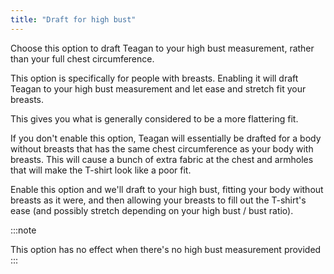 ```yaml
---
title: "Draft for high bust"
---
```


Choose this option to draft Teagan to your high bust measurement,
rather than your full chest circumference.

This option is specifically for people with breasts. Enabling it
will draft Teagan to your high bust measurement and let ease and
stretch fit your breasts.

This gives you what is generally considered to be a more flattering
fit.

If you don't enable this option, Teagan will essentially be drafted
for a body without breasts that has the same chest circumference as
your body with breasts. This will cause a bunch of extra fabric
at the chest and armholes that will make the T-shirt look like
a poor fit.

Enable this option and we'll draft to your high bust, fitting your
body without breasts as it were, and then allowing your breasts to
fill out the T-shirt's ease (and possibly stretch depending on your
high bust / bust ratio).

:::note

This option has no effect when there's no high bust measurement provided
:::




